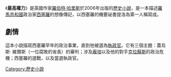 {{Infobox Book | <!-- See [[Wikipedia:WikiProject_Novels|Wikipedia:WikiProject Novels]] or [[Wikipedia:WikiProject_Books|Wikipedia:WikiProject Books]] -->
| name          = 最高權力
| title_orig    = Imperium
| translator    = 蘇瑩文
| image         = <!--prefer 1st edition-->
| image_caption = 
| author        = [[羅伯特·哈里斯|羅伯特·哈里斯]]
| illustrator   = 
| cover_artist  = 
| country       = [[英國|英國]]
| language      = [[英文|英文]]
| series        = 
| genre         = 歷史小說
| publisher     = Hutchinson<Br>中文：[[如果出版社|如果出版社]]
| release_date  = 2006年9月4日<Br>中文:2009年1月16日
| english_release_date =
| media_type    = 
| pages         = 
| isbn          = 9789866702266
| preceded_by   = 
| followed_by   = 
}}
《'''最高權力'''》是英國作家[[羅伯特·哈里斯|羅伯特·哈里斯]]於2006年出版的[[歷史小說|歷史小說]]，是一本描述[[羅馬共和國|羅馬共和國]]政治家[[西塞羅|西塞羅]]的想像傳記，以西塞羅的機要祕書提洛為第一人稱寫成。

==劇情==
這本小說描寫西塞羅早年的政治事業，直到他被選為[[執政官|執政官]]。它有三個主題：蓋烏斯· 維爾斯（一位腐敗的省長）的審判；涉及[[龐培|龐培]]以及他的對手[[克拉蘇斯|克拉蘇斯]]的政治危機；西塞羅的選戰，以及當選執政官。

[[Category:歷史小說|Category:歷史小說]]


{{出版小作品}}